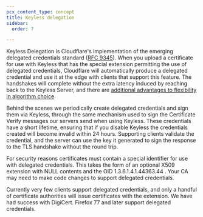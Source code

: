 ```yaml
---
pcx_content_type: concept
title: Keyless delegation
sidebar:
  order: 7

---
```


Keyless Delegation is Cloudflare's implementation of the emerging delegated credentials standard ([RFC 9345](https://www.rfc-editor.org/rfc/rfc9345.html)). When you upload a certificate for use with Keyless that has the special extension permitting the use of delegated credentials, Cloudflare will automatically produce a delegated credential and use it at the edge with clients that support this feature. The handshakes will complete without the extra latency induced by reaching back to the Keyless Server, and there are [additional advantages to flexibility in algorithm choice](https://blog.cloudflare.com/keyless-delegation/).

Behind the scenes we periodically create delegated credentials and sign them via Keyless, through the same mechanism used to sign the Certificate Verify messages our servers send when using Keyless. These credentials have a short lifetime, ensuring that if you disable Keyless the credentials created will become invalid within 24 hours. Supporting clients validate the credential, and the server can use the key it generated to sign the response to the TLS handshake without the round trip.

For security reasons certificates must contain a special identifier for use with delegated credentials. This takes the form of an optional X509 extension with NULL contents and the OID 1.3.6.1.4.1.44363.44 . Your CA may need to make code changes to support delegated credentials.

Currently very few clients support delegated credentials, and only a handful of certificate authorities will issue certificates with the extension. We have had success with DigiCert. Firefox 77 and later support delegated credentials.
